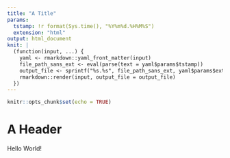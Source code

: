 ```yaml
---
title: "A Title"
params: 
  tstamp: !r format(Sys.time(), "%Y%m%d.%H%M%S")
  extension: "html"
output: html_document
knit: |
  (function(input, ...) {
    yaml <- rmarkdown::yaml_front_matter(input)
    file_path_sans_ext <- eval(parse(text = yaml$params$tstamp))
    output_file <- sprintf("%s.%s", file_path_sans_ext, yaml$params$extension)
    rmarkdown::render(input, output_file = output_file)
  })
---
```


```r
knitr::opts_chunk$set(echo = TRUE)
```

# A Header

Hello World!
